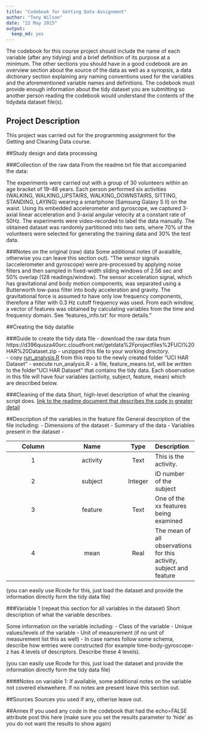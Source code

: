 ```yaml
---
title: "Codebook for Getting Data Assignment"
author: "Tony Wilson"
date: "22 May 2015"
output:
  keep_md: yes
---
```

The codebook for this course project should include the name of each variable (after any tidying) and a brief definition of its purpose at a minimum. The other sections you should have in a good codebook are an overview section about the source of the data as well as a synopsis, a data dictionary section explaining any naming conventions used for the variables and the aforementioned variable names and definitions. The codebook must provide enough information about the tidy dataset you are submitting so another person reading the codebook would understand the contents of the tidydata dataset file(s). 

## Project Description
This project was carried out for the programming assignment for the Getting and Cleaning Data course.  

##Study design and data processing

###Collection of the raw data
From the readme.txt file that accompanied the data:

The experiments were carried out with a group of 30 volunteers within an age bracket of 19-48 years. Each person performed six activities (WALKING, WALKING_UPSTAIRS, WALKING_DOWNSTAIRS, SITTING, STANDING, LAYING) wearing a smartphone (Samsung Galaxy S II) on the waist. Using its embedded accelerometer and gyroscope, we captured 3-axial linear acceleration and 3-axial angular velocity at a constant rate of 50Hz. The experiments were video-recorded to label the data manually. The obtained dataset was randomly partitioned into two sets, where 70% of the volunteers were selected for generating the training data and 30% the test data. 

###Notes on the original (raw) data 
Some additional notes (if avaialble, otherwise you can leave this section out).
"The sensor signals (accelerometer and gyroscope) were pre-processed by applying noise filters and then sampled in fixed-width sliding windows of 2.56 sec and 50% overlap (128 readings/window). The sensor acceleration signal, which has gravitational and body motion components, was separated using a Butterworth low-pass filter into body acceleration and gravity. The gravitational force is assumed to have only low frequency components, therefore a filter with 0.3 Hz cutoff frequency was used. From each window, a vector of features was obtained by calculating variables from the time and frequency domain. See 'features_info.txt' for more details."

##Creating the tidy datafile

###Guide to create the tidy data file
- download the raw data from https://d396qusza40orc.cloudfront.net/getdata%2Fprojectfiles%2FUCI%20HAR%20Dataset.zip
- unzipped this file to your working directory.  
- copy [run_analysis.R]() from this repo to the newly created folder "UCI HAR Dataset\"
- execute run_analysis.R
- a file, feature_means.txt, will be written to the folder "UCI HAR Dataset\" that contains the tidy data.  Each observation in this file will have four variables (activity, subject, feature, mean) which are described below.

###Cleaning of the data
Short, high-level description of what the cleaning script does. [link to the readme document that describes the code in greater detail]()

##Description of the variables in the feature file
General description of the file including:
 - Dimensions of the dataset
 - Summary of the data
 - Variables present in the dataset
 - 

|Column  | Name  | Type | Description |
| :------------: |:---------------:| :-----:| :-----|
| 1 | activity | Text | This is the activity.  
| 2 | subject |   Integer | ID number of the subject |
| 3 | feature | Text | One of the xx features being examined |
| 4 | mean | Real | The mean of all observations for this activity, subject and feature |


(you can easily use Rcode for this, just load the dataset and provide the information directly form the tidy data file)

###Variable 1 (repeat this section for all variables in the dataset)
Short description of what the variable describes.

Some information on the variable including:
 - Class of the variable
 - Unique values/levels of the variable
 - Unit of measurement (if no unit of measurement list this as well)
 - In case names follow some schema, describe how entries were constructed (for example time-body-gyroscope-z has 4 levels of descriptors. Describe these 4 levels). 

(you can easily use Rcode for this, just load the dataset and provide the information directly form the tidy data file)

####Notes on variable 1:
If available, some additional notes on the variable not covered elsewehere. If no notes are present leave this section out.

##Sources
Sources you used if any, otherise leave out.

##Annex
If you used any code in the codebook that had the echo=FALSE attribute post this here (make sure you set the results parameter to 'hide' as you do not want the results to show again)

